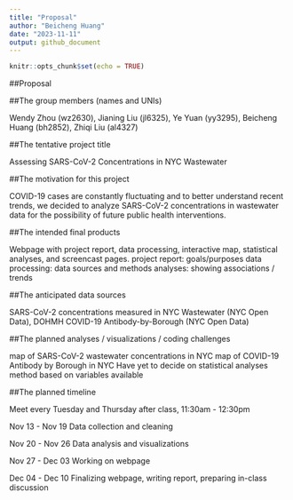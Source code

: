 ```yaml
---
title: "Proposal"
author: "Beicheng Huang"
date: "2023-11-11"
output: github_document
---
```


```r
knitr::opts_chunk$set(echo = TRUE)
```

##Proposal

##The group members (names and UNIs)

Wendy Zhou (wz2630), Jianing Liu (jl6325), Ye Yuan (yy3295), Beicheng Huang (bh2852), Zhiqi Liu (al4327)

##The tentative project title

Assessing SARS-CoV-2 Concentrations in NYC Wastewater

##The motivation for this project

COVID-19 cases are constantly fluctuating and to better understand recent trends, we decided to analyze SARS-CoV-2 concentrations in wastewater data for the possibility of future public health interventions.

##The intended final products

Webpage with project report, data processing, interactive map, statistical analyses, and screencast pages.
project report: goals/purposes
data processing: data sources and methods
analyses: showing associations / trends 

##The anticipated data sources

SARS-CoV-2 concentrations measured in NYC Wastewater (NYC Open Data),
DOHMH COVID-19 Antibody-by-Borough (NYC Open Data)

##The planned analyses / visualizations / coding challenges

map of SARS-CoV-2 wastewater concentrations in NYC
map of COVID-19 Antibody by Borough in NYC
Have yet to decide on statistical analyses method based on variables available

##The planned timeline

Meet every Tuesday and Thursday after class, 11:30am - 12:30pm

Nov 13 - Nov 19 Data collection and cleaning

Nov 20 - Nov 26 Data analysis and visualizations

Nov 27 - Dec 03 Working on webpage

Dec 04 - Dec 10 Finalizing webpage, writing report, preparing in-class discussion

